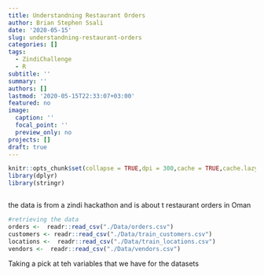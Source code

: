```yaml
---
title: Understandning Restaurant Orders
author: Brian Stephen Ssali
date: '2020-05-15'
slug: understandning-restaurant-orders
categories: []
tags:
  - ZindiChallenge
  - R
subtitle: ''
summary: ''
authors: []
lastmod: '2020-05-15T22:33:07+03:00'
featured: no
image:
  caption: ''
  focal_point: ''
  preview_only: no
projects: []
draft: true
---
```


```r
knitr::opts_chunk$set(collapse = TRUE,dpi = 300,cache = TRUE,cache.lazy = TRUE,tidy = "styler",fig.width = 8,fig.height = 8)
library(dplyr)
library(stringr)



```
the data is from a zindi hackathon and is about t restaurant orders in Oman
```r
#retrieving the data 
orders <-  readr::read_csv("./Data/orders.csv")
customers <- readr::read_csv("./Data/train_customers.csv")
locations <-  readr::read_csv("./Data/train_locations.csv")
vendors <-  readr::read_csv("./Data/vendors.csv")
```

Taking a pick at teh variables that we have for the datasets
